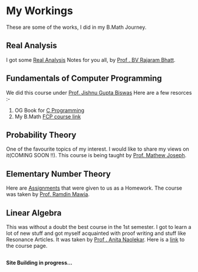 # My Workings
These are some of the works, I did in my B.Math Journey.


## Real Analysis
I got some [Real Analysis](https://drive.google.com/file/d/15aQW5bT4oBRqTgWve05l_CL1jxj97ieQ/view?usp=sharing) Notes for you all, by [Prof . BV Rajaram Bhatt](https://www.isibang.ac.in/~bhat/).

## Fundamentals of Computer Programming

We did this course under [Prof. Jishnu Gupta Biswas](https://isi.irins.org/profile/13204)
Here are a few resorces :-

1. OG Book for [C Programming](https://drive.google.com/file/d/1JgIz5I723BBlrkGD4n0qE4n5U89LD3XY/view?usp=sharing)
2. My B.Math [FCP course link](https://www.isibang.ac.in/~adean/infsys/database/Bmath/FCP.html)

## Probability Theory
One of the favourite topics of my interest. I would like to share my views on it(COMING SOON !!).
This course is being taught by [Prof. Mathew Joseph](https://sites.google.com/view/mjoseph/home).

## Elementary Number Theory
Here are [Assignments](https://drive.google.com/file/d/1a-w8kH7kZud-1WypK9IrwDW7UoYUFmZf/view?usp=sharing) that were given to us as a Homework. The course was taken by [Prof. Ramdin Mawia](https://sites.google.com/view/ramdinmawia/home).

## Linear Algebra
This was without a doubt the best course in the 1st semester. I got to learn a lot of new stuff and got myself acquainted with proof writing and stuff like Resonance Articles. It was taken by [Prof . Anita Naolekar](https://www.isibang.ac.in/~statmath/homepage.html).
Here is a [link](https://www.isibang.ac.in/~adean/infsys/database/Bmath/LAlg1.html) to the course page.

## 

$\textbf{Site Building in progress...}$